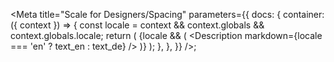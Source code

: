 
<Meta
  title="Scale for Designers/Spacing"
  parameters={{
    docs: {
      container: ({ context }) => {
        const locale = context && context.globals && context.globals.locale;
        return (
          <DocsContainer context={context}>
            {locale && (
              <Description markdown={locale === 'en' ? text_en : text_de} />
            )}
          </DocsContainer>
        );
      },
    },
  }}
/>;
